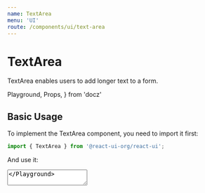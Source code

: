 ```yaml
---
name: TextArea
menu: 'UI'
route: /components/ui/text-area
---
```


# TextArea

TextArea enables users to add longer text to a form.

  Playground,
  Props,
} from 'docz'

## Basic Usage

To implement the TextArea component, you need to import it first:

```js
import { TextArea } from '@react-ui-org/react-ui';
```

And use it:

<Playground>
  <TextArea id="my-text-area" label="Your feedback" />
</Playground>

See [API](#api) for all available options.

## General Guidelines

- Use **short and descriptive labels**, ideally nouns rather than seemingly
  polite phrases like _Please enter your message_. Short labels will help your
  users accomplish their task faster.

- Only make the TextArea's label invisible when there is **another visual
  clue** to guide users through filling the input. Using the first option as
  label is not recommended either — it disappears once user makes their choice.

- When a short label is not enough, use **help texts to guide users** before
  they enter anything.

- Optionally you can **pre-fill your text fields with a placeholder** to give
  users an example of what they're expected to fill in. Just remember the
  placeholder disappears once a value is entered so don't put anything important
  there. Usually, en example value starting with “Eg.” works best.

- Use **clear, calm error messages** when there's a problem with what they
  entered. Be positive and focus on solutions to make the error message helpful.

- Ensure the height of a text area **fits within mobile screen sizes.**

## Design Variants

To satisfy the design requirements of your project, all input fields in React UI
come in **two design variants** to choose from: outline and filled. Both can be
further [customized](#theming) with CSS custom properties.

<Playground>
  <TextArea
    id="my-text-area-outline"
    label="Your feedback"
  />
  <TextArea
    id="my-text-area-filled"
    label="Your feedback"
    variant="filled"
  />
</Playground>

## Sizes

Aside from the default (medium) size, two additional sizes are available: small
and large.

<Playground>
  <TextArea
    id="my-text-area-outline-small"
    label="Your feedback"
    size="small"
  />
  <TextArea
    id="my-text-area-outline-medium"
    label="Your feedback"
  />
  <TextArea
    id="my-text-area-outline-large"
    label="Your feedback"
    size="large"
  />
  <TextArea
    id="my-text-area-filled-small"
    label="Your feedback"
    size="small"
    variant="filled"
  />
  <TextArea
    id="my-text-area-filled-medium"
    label="Your feedback"
    variant="filled"
  />
  <TextArea
    id="my-text-area-filled-large"
    label="Your feedback"
    size="large"
    variant="filled"
  />
</Playground>

Full-width fields span the full width of a parent:

<Playground>
  <TextArea
    id="my-text-area-outline-full-width"
    label="Your feedback"
    fullWidth
  />
  <TextArea
    id="my-text-area-filled-full-width"
    label="Your feedback"
    variant="filled"
    fullWidth
  />
</Playground>

## Input Size

The default width of all inputs is 240 px, and it can be
[customized](/customize/theming/overview) with a CSS custom property. However, you
can also **control the size of individual text areas** using the `rows` and
`cols` properties. Additionally, text areas are vertically resizable by users.

👉 Remember that the `cols` and `rows` HTML attributes **do not limit on how
many characters** the user can enter. Use the
[`maxlength` attribute](https://developer.mozilla.org/en-US/docs/Web/HTML/Element/textarea#Min_and_max_length)
to achieve that effect.

<Playground>
  <TextArea
    id="my-text-area-outline-input-size"
    label="Your feedback"
    cols={50}
    rows={6}
  />
  <TextArea
    id="my-text-area-filled-input-size"
    label="Your feedback"
    variant="filled"
    cols={50}
    rows={6}
  />
</Playground>

## Forwarding HTML Attributes

When you want to improve the accessibility of your text fields even further, you
can **add whatever HTML attribute you like.** All attributes that don't
interfere with [component's API](#api) are forwarded to the native HTML input.

<Playground>
  <TextArea
    id="my-text-area-outline-forwarding"
    label="Address"
    autoComplete="street-address"
    minLength={3}
    maxLength={80}
  />
  <TextArea
    id="my-text-area-filled-forwarding"
    label="Address"
    variant="filled"
    autoComplete="street-address"
    minLength={3}
    maxLength={80}
  />
</Playground>

👉 Refer to the MDN reference for the full list of
[supported attributes](https://developer.mozilla.org/en-US/docs/Web/HTML/Element/textarea#Attributes).

## Invisible Label

In some cases, it may be convenient to visually hide the field label. The label
remains accessible to assistive technologies.

While it may be acceptable for login screens with just a few fields or other
simple forms, it's dangerous to hide labels from users in most cases. Keep in
mind you should **provide another visual clue** so users know what to fill into
the input.

<Playground>
  <TextArea
    id="my-text-area-outline-hidden-label"
    label="Feedback"
    isLabelVisible={false}
    placeholder="Eg. What I liked the best was…"
  />
  <TextArea
    id="my-text-area-filled-hidden-label"
    label="Feedback"
    isLabelVisible={false}
    variant="filled"
    placeholder="Eg. What I liked the best was…"
  />
</Playground>

## Horizontal Layout

The default vertical layout is very easy to use and work with. However, there
are situations where horizontal layout suits better — and that's why React UI
supports this kind of layout as well.

<Playground>
  <TextArea
    id="my-text-area-outline-horizontal"
    label="Your feedback"
    layout="horizontal"
  />
  <TextArea
    id="my-text-area-filled-horizontal"
    label="Your feedback"
    layout="horizontal"
    variant="filled"
  />
  <TextArea
    id="my-text-area-outline-horizontal-full-width"
    label="Your feedback"
    layout="horizontal"
    fullWidth
  />
  <TextArea
    id="my-text-area-filled-horizontal-full-width"
    label="Your feedback"
    layout="horizontal"
    variant="filled"
    fullWidth
  />
  <TextArea
    id="my-text-area-outline-horizontal-full-width-invisible-label"
    isLabelVisible={false}
    label="Your feedback"
    layout="horizontal"
    placeholder="Your feedback"
    fullWidth
  />
  <TextArea
    id="my-text-area-filled-horizontal-full-width-invisible-label"
    isLabelVisible={false}
    label="Your feedback"
    layout="horizontal"
    placeholder="Your feedback"
    variant="filled"
    fullWidth
  />
</Playground>

## Help Text

You may provide an additional help text to clarify how the input should be
filled.

<Playground>
  <TextArea
    id="my-text-area-outline-help-text"
    label="Your feedback"
    helpText="Why would you recommend us?"
  />
  <TextArea
    id="my-text-area-filled-help-text"
    label="Your feedback"
    variant="filled"
    helpText="Why would you recommend us?"
  />
  <TextArea
    id="my-text-area-outline-help-text-horizontal"
    label="Your feedback"
    layout="horizontal"
    helpText="Why would you recommend us?"
  />
  <TextArea
    id="my-text-area-filled-help-text-horizontal"
    label="Your feedback"
    layout="horizontal"
    helpText="Why would you recommend us?"
    variant="filled"
  />
  <TextArea
    id="my-text-area-outline-help-text-horizontal-full-width"
    label="Your feedback"
    layout="horizontal"
    helpText="Why would you recommend us?"
    fullWidth
  />
  <TextArea
    id="my-text-area-filled-help-text-horizontal-full-width"
    label="Your feedback"
    layout="horizontal"
    variant="filled"
    helpText="Why would you recommend us?"
    fullWidth
  />
</Playground>

## States

### Validation States

Validation states visually present the result of validation of the input. You
should always **provide a help text for states other than valid** so users know
what happened and what action they should take or what options they have.

<Playground>
  <TextArea
    id="my-text-area-outline-success"
    label="Your feedback"
    validationState="valid"
    validationText="Looks good!"
    value="Like that!"
    required
  />
  <TextArea
    id="my-text-area-outline-warning"
    label="Your feedback"
    validationState="warning"
    validationText="The feedback should be at least 3 characters long."
    value=".."
    required
  />
  <TextArea
    id="my-text-area-outline-error"
    label="Your feedback"
    validationState="invalid"
    validationText="Please share your feedback with us."
    required
  />
  <TextArea
    id="my-text-area-filled-success"
    label="Your feedback"
    validationState="valid"
    validationText="Looks good!"
    variant="filled"
    value="Like that!"
    required
  />
  <TextArea
    id="my-text-area-filled-warning"
    label="Your feedback"
    validationState="warning"
    validationText="The feedback should be at least 3 characters long."
    variant="filled"
    value=".."
    required
  />
  <TextArea
    id="my-text-area-filled-error"
    label="Your feedback"
    validationState="invalid"
    validationText="Please share your feedback with us."
    variant="filled"
    required
  />
</Playground>

### Disabled State

It's possible to disable the whole input.

<Playground>
  <TextArea
    id="my-text-area-outline-disabled"
    label="Your feedback"
    disabled
  />
  <TextArea
    id="my-text-area-filled-disabled"
    label="Your feedback"
    variant="filled"
    disabled
  />
</Playground>

## API

In addition to the options below, you can add any custom attributes that do not
interfere with the API, and they will be passed to the `textarea` HTML element.
This is useful mainly to improve component's
[accessibility](#forwarding-html-attributes).

<Props table of={TextArea} />

## Theming

Head to [Forms Theming](/customize/theming/forms) to see shared form theming
options.
